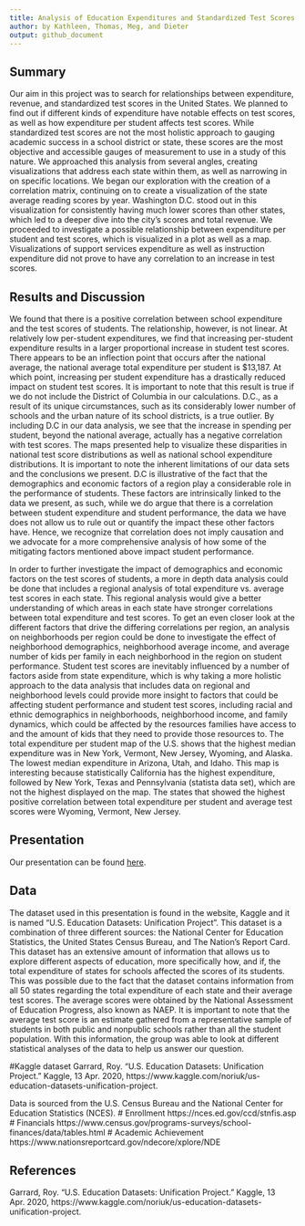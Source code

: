 ```yaml
---
title: Analysis of Education Expenditures and Standardized Test Scores
author: by Kathleen, Thomas, Meg, and Dieter
output: github_document
---
```


## Summary
Our aim in this project was to search for relationships between expenditure, revenue, and standardized test scores in the United States. We planned to find out if different kinds of expenditure have notable effects on test scores, as well as how expenditure per student affects test scores. While standardized test scores are not the most holistic approach to gauging academic success in a school district or state, these scores are the most objective and accessible gauges of measurement to use in a study of this nature. We approached this analysis from several angles, creating visualizations that address each state within them, as well as narrowing in on specific locations. We began our exploration with the creation of a correlation matrix, continuing on to create a visualization of the state average reading scores by year. Washington D.C. stood out in this visualization for consistently having much lower scores than other states, which led to a deeper dive into the city’s scores and total revenue. We proceeded to investigate a possible relationship between expenditure per student and test scores, which is visualized in a plot as well as a map. Visualizations of support services expenditure as well as instruction expenditure did not prove to have any correlation to an increase in test scores. 

## Results and Discussion
We found that there is a positive correlation between school expenditure and the test scores of students. The relationship, however, is not linear. At relatively low per-student expenditures, we find that increasing per-student expenditure results in a larger proportional increase in student test scores. There appears to be an inflection point that occurs after the national average, the national average total expenditure per student is $13,187. At which point, increasing per student expenditure has a drastically reduced impact on student test scores. It is important to note that this result is true if we do not include the District of Columbia in our calculations. D.C., as a result of its unique circumstances, such as its considerably lower number of schools and the urban nature of its school districts, is a true outlier. By including D.C in our data analysis, we see that the increase in spending per student, beyond the national average, actually has a negative correlation with test scores. The maps presented help to visualize these disparities in national test score distributions as well as national school expenditure distributions. It is important to note the inherent limitations of our data sets and the conclusions we present. D.C is illustrative of the fact that the demographics and economic factors of a region play a considerable role in the performance of students. These factors are intrinsically linked to the data we present, as such, while we do argue that there is a correlation between student expenditure and student performance, the data we have does not allow us to rule out or quantify the impact these other factors have. Hence, we recognize that correlation does not imply causation and we advocate for a more comprehensive analysis of how some of the mitigating factors mentioned above impact student performance. 

In order to further investigate the impact of demographics and economic factors on the test scores of students, a more in depth data analysis could be done that includes a regional analysis of total expenditure vs. average test scores in each state. This regional analysis would give a better understanding of which areas in each state have stronger correlations between total expenditure and test scores. To get an even closer look at the different factors that drive the differing correlations per region, an analysis on neighborhoods per region could be done to investigate the effect of neighborhood demographics, neighborhood average income, and average number of kids per family in each neighborhood in the region on student performance. Student test scores are inevitably influenced by a number of factors aside from state expenditure, which is why taking a more holistic approach to the data analysis that includes data on regional and neighborhood levels could provide more insight to factors that could be affecting student performance and student test scores, including racial and ethnic demographics in neighborhoods, neighborhood income, and family dynamics, which could be affected by the resources families have access to and the amount of kids that they need to provide those resources to. The total expenditure per student map of the U.S. shows that the highest median expenditure was in New York, Vermont, New Jersey, Wyoming, and Alaska. The lowest median expenditure in Arizona, Utah, and Idaho. This map is interesting because statistically California has the highest expenditure, followed by New York, Texas and Pennsylvania (statista data set), which are not the highest displayed on the map. The states that showed the highest positive correlation between total expenditure per student and average test scores were Wyoming, Vermont, New Jersey. 




## Presentation

Our presentation can be found [here](presentation/presentation.html).

## Data 

The dataset used in this presentation is found in the website, Kaggle and it is named “U.S. Education Datasets: Unification Project”. This dataset is a combination of three different sources: the National Center for Education Statistics, the United States Census Bureau, and The Nation's Report Card. This dataset has an extensive amount of information that allows us to explore different aspects of education, more specifically how, and if, the total expenditure of states for schools affected the scores of its students. This was possible due to the fact that the dataset contains information from all 50 states regarding the total expenditure of each state and their average test scores.  The average scores were obtained by the National Assessment of Education Progress, also known as NAEP. It is important to note that the average test score is an estimate gathered from a representative sample of students in both public and nonpublic schools rather than all the student population. With this information, the group was able to look at different statistical analyses of the data to help us answer our question.

#Kaggle dataset
Garrard, Roy. “U.S. Education Datasets: Unification Project.” Kaggle, 13 Apr. 2020, https://www.kaggle.com/noriuk/us-education-datasets-unification-project.

Data is sourced from the U.S. Census Bureau and the National Center for Education Statistics (NCES).
# Enrollment
https://nces.ed.gov/ccd/stnfis.asp
# Financials
https://www.census.gov/programs-surveys/school-finances/data/tables.html
# Academic Achievement
https://www.nationsreportcard.gov/ndecore/xplore/NDE




## References

Garrard, Roy. “U.S. Education Datasets: Unification Project.” Kaggle, 13 Apr. 2020, https://www.kaggle.com/noriuk/us-education-datasets-unification-project.


